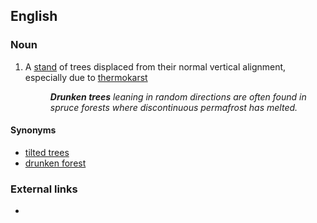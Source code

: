 ==English==

===Noun===
{{en-noun|sg=[[drunken]] [[tree]]s}} {{pluralonly}}

# {{context|forestry}} A [[stand#Noun|stand]] of trees displaced from their normal vertical alignment, especially due to [[thermokarst]]
#: '''''Drunken trees''' leaning in random directions are often found in spruce forests where discontinuous permafrost has melted.''

====Synonyms====
* [[tilted trees]]
* [[drunken forest]]

===External links===
* {{pedialite}}